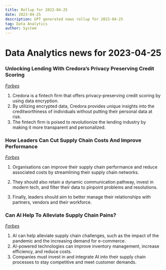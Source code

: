 ```yaml
---
title: Rollup for 2023-04-25
date: 2023-04-25
description: GPT generated news rollup for 2023-04-25
tag: Data Analytics
author: System
---
```

# Data Analytics news for 2023-04-25
### Unlocking Lending With Credora’s Privacy Preserving Credit Scoring
_[Forbes](https://www.forbes.com/sites/davidprosser/2023/04/25/unlocking-lending-with-credoras-privacy-preserving-credit-scoring/)_
1. Credora is a fintech firm that offers privacy-preserving credit scoring by using data encryption.
2. By utilizing encrypted data, Credora provides unique insights into the creditworthiness of individuals without putting their personal data at risk.
3. The fintech firm is poised to revolutionize the lending industry by making it more transparent and personalized.
### How Leaders Can Cut Supply Chain Costs And Improve Performance
_[Forbes](https://www.forbes.com/sites/forbesbusinesscouncil/2023/04/25/how-leaders-can-cut-supply-chain-costs-and-improve-performance/)_
1. Organisations can improve their supply chain performance and reduce associated costs by streamlining their supply chain networks. 

2. They should also retain a dynamic communication pathway, invest in modern tech, and filter their data to pinpoint problems and resolutions. 

3. Finally, leaders should aim to better manage their relationships with partners, vendors and their workforce.
### Can AI Help To Alleviate Supply Chain Pains?
_[Forbes](https://www.forbes.com/sites/committeeof200/2023/04/25/can-ai-help-to-alleviate-supply-chain-pains/)_
1. AI can help alleviate supply chain challenges, such as the impact of the pandemic and the increasing demand for e-commerce.
2. AI-powered technologies can improve inventory management, increase efficiency, and reduce costs.
3. Companies must invest in and integrate AI into their supply chain processes to stay competitive and meet customer demands.
